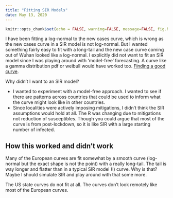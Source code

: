 ```yaml
---
title: "Fitting SIR Models"
date: May 13, 2020
---
```


```r
knitr::opts_chunk$set(echo = FALSE, warning=FALSE, message=FALSE, fig.height=6)
```

I have been fitting a log-normal to the new cases curve, which is wrong as the new cases curve in a SIR model is not log-normal. But I wanted something fairly easy to fit with a long-tail and the new case curve coming out of Wuhan looked like a log-normal. I explicitly did not want to fit an SIR model since I was playing around with 'model-free' forecasting. A curve like a gamma distribution pdf or weibull would have worked too. [Finding a good curve](https://www.spcforexcel.com/knowledge/basic-statistics/deciding-which-distribution-fits-your-data-best).

Why didn't I want to an SIR model? 

* I wanted to experiment with a model-free approach. I wanted to see if there are patterns across countries that could be used to inform what the curve might look like in other countries.
* Since localities were actively imposing mitigations, I didn't think the SIR assumptions would hold at all. The R was changing due to mitigations not reduction of susceptibles. Though you could argue that most of the curve is from post-lockdown, so it is like SIR with a large starting number of infected.

## How this worked and didn't work

Many of the European curves are fit somewhat by a smooth curve (log-normal but the exact shape is not the point) with a really long-tail. The tail is way longer and flatter than in a typical SIR model (I) curve. Why is that? Maybe I should simulate SIR and play around with that some more.

The US state curves do not fit at all. The curves don't look remotely like most of the European curves.

